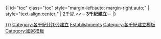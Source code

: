 <includeonly>{| id="toc" class="toc" style="margin-left:auto; margin-right:auto;"
| style="text-align:center;" | [[:category:2千紀{{{1}}}建立|2千紀 <<]]－'''[[3千紀]]{{{1}}}建立'''－
|}
[[Category:3千紀各國建立|{{{2|{{{1}}}}}}]]
[[Category:各千紀{{{1}}}建立]]
[[Category:3千紀{{{1}}}|Establishments]]
</includeonly><noinclude>
{{Documentation}}
[[Category:各千紀建立模板]]
[[Category:國家模板]]
</noinclude>